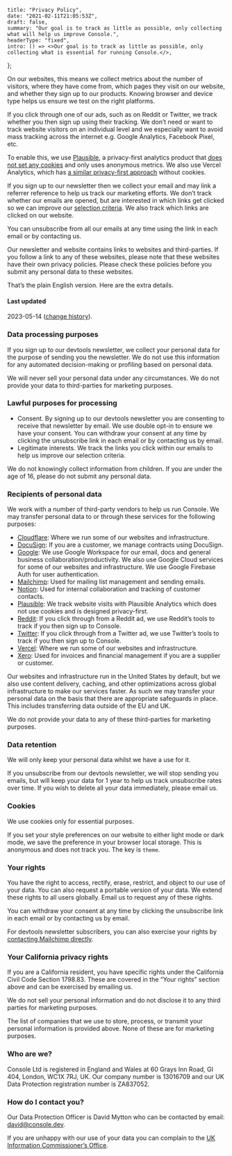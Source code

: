     title: "Privacy Policy",
    date: "2021-02-11T21:05:53Z",
    draft: false,
    summary: "Our goal is to track as little as possible, only collecting what will help us improve Console.",
    headerType: "fixed",
    intro: () => <>Our goal is to track as little as possible, only collecting what is essential for running Console.</>,
};

On our websites, this means we collect metrics about the number of visitors,
where they have come from, which pages they visit on our website, and whether
they sign up to our products. Knowing browser and device type helps us ensure we
test on the right platforms.

If you click through one of our ads, such as on Reddit or Twitter, we track
whether you then sign up using their tracking. We don’t need or want to track
website visitors on an individual level and we especially want to avoid mass
tracking across the internet e.g. Google Analytics, Facebook Pixel, etc.

To enable this, we use [Plausible](https://plausible.io/), a privacy-first
analytics product that [does not set any
cookies](https://plausible.io/data-policy) and only uses anonymous metrics. We
also use Vercel Analytics, which has [a similar privacy-first
approach](https://vercel.com/docs/concepts/analytics/privacy-policy) without
cookies.

If you sign up to our newsletter then we collect your email and may link a
referrer reference to help us track our marketing efforts. We don’t track
whether our emails are opened, but are interested in which links get clicked so
we can improve our [selection criteria](selection-criteria/). We also track
which links are clicked on our website.

You can unsubscribe from all our emails at any time using the link in each email
or by contacting us.

Our newsletter and website contains links to websites and third-parties. If you
follow a link to any of these websites, please note that these websites have
their own privacy policies. Please check these policies before you submit any
personal data to these websites.

That’s the plain English version. Here are the extra details.

#### Last updated

2023-05-14 ([change
history](https://github.com/consoledotdev/home/commits/main/app/privacy/content/page.mdx)).

### Data processing purposes

If you sign up to our devtools newsletter, we collect your personal data for the
purpose of sending you the newsletter. We do not use this information for any
automated decision-making or profiling based on personal data.

We will never sell your personal data under any circumstances. We do not provide
your data to third-parties for marketing purposes.

### Lawful purposes for processing

-   Consent. By signing up to our devtools newsletter you are consenting to
    receive that newsletter by email. We use double opt-in to ensure we have your
    consent. You can withdraw your consent at any time by clicking the
    unsubscribe link in each email or by contacting us by email.
-   Legitimate interests. We track the links you click within our emails to help
    us improve our selection criteria.

We do not knowingly collect information from children. If you are under the age
of 16, please do not submit any personal data.

### Recipients of personal data

We work with a number of third-party vendors to help us run Console. We may
transfer personal data to or through these services for the following purposes:

-   [Cloudflare](https://www.cloudflare.com/): Where we run some of our websites
    and infrastructure.
-   [DocuSign](https://www.docusign.com/): If you are a customer, we manage
    contracts using DocuSign.
-   [Google](https://www.google.com): We use Google Workspace for our email, docs
    and general business collaboration/productivity. We also use Google Cloud
    services for some of our websites and infrastructure. We use Google Firebase
    Auth for user authentication.
-   [Mailchimp](https://mailchimp.com/): Used for mailing list management and
    sending emails.
-   [Notion](https://notion.so): Used for internal collaboration and tracking of
    customer contacts.
-   [Plausible](https://plausible.io/): We track website visits with Plausible
    Analytics which does not use cookies and is designed privacy-first.
-   [Reddit](https://www.reddit.com/): If you click through from a Reddit ad, we
    use Reddit’s tools to track if you then sign up to Console.
-   [Twitter](https://twitter.com/): If you click through from a Twitter ad, we
    use Twitter’s tools to track if you then sign up to Console.
-   [Vercel](https://vercel.com/): Where we run some of our websites and
    infrastructure.
-   [Xero](https://xero.com): Used for invoices and financial management if you
    are a supplier or customer.

Our websites and infrastructure run in the United States by default, but we also
use content delivery, caching, and other optimizations across global
infrastructure to make our services faster. As such we may transfer your
personal data on the basis that there are appropriate safeguards in place. This
includes transferring data outside of the EU and UK.

We do not provide your data to any of these third-parties for marketing
purposes.

### Data retention

We will only keep your personal data whilst we have a use for it.

If you unsubscribe from our devtools newsletter, we will stop sending you
emails, but will keep your data for 1 year to help us track unsubscribe rates
over time. If you wish to delete all your data immediately, please email us.

### Cookies

We use cookies only for essential purposes.

If you set your style preferences on our website to either light mode or dark
mode, we save the preference in your browser local storage. This is anonymous
and does not track you. The key is `theme`.

### Your rights

You have the right to access, rectify, erase, restrict, and object to our use of
your data. You can also request a portable version of your data. We extend these
rights to all users globally. Email us to request any of these rights.

You can withdraw your consent at any time by clicking the unsubscribe link in
each email or by contacting us by email.

For devtools newsletter subscribers, you can also exercise your rights by
[contacting Mailchimp directly](https://mailchimp.com/en-gb/privacy-rights/).

### Your California privacy rights

If you are a California resident, you have specific rights under the California
Civil Code Section 1798.83. These are covered in the “Your rights” section above
and can be exercised by emailing us.

We do not sell your personal information and do not disclose it to any third
parties for marketing purposes.

The list of companies that we use to store, process, or transmit your personal
information is provided above. None of these are for marketing purposes.

### Who are we?

Console Ltd is registered in England and Wales at 60 Grays Inn Road, GI 404,
London, WC1X 7RJ, UK. Our company number is 13016709 and our UK Data Protection
registration number is ZA837052.

### How do I contact you?

Our Data Protection Officer is David Mytton who can be contacted by email:
david@console.dev.

If you are unhappy with our use of your data you can complain to the [UK
Information Commissioner’s Office](https://ico.org.uk/).
